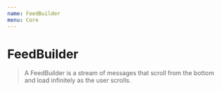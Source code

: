 ```yaml
---
name: FeedBuilder
menu: Core
---
```



<Label text="Docs coming soon" />

# FeedBuilder

> A FeedBuilder is a stream of messages that scroll from the bottom and load infinitely as the user scrolls.

